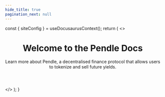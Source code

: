 ```yaml
---
hide_title: true
pagination_next: null
---
```



  const { siteConfig } = useDocusaurusContext();
  return (
    <>
      <main>
        <div className={styles.root}>
          <header className={styles.heroBanner}>
            <h1>Welcome to the Pendle Docs</h1>
            <p className={styles.subtitle}>
              Learn more about Pendle, a decentralised finance protocol that
              allows users to tokenize and sell future yields.
            </p>
          </header>
          <HomepageFeatures />
        </div>
      </main>
    </>
  );
}
